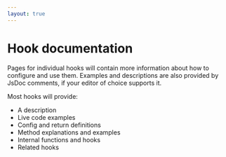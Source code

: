 ```yaml
---
layout: true
---
```




# Hook documentation


Pages for individual hooks will contain more information about how to configure
and use them. Examples and descriptions are also provided by JsDoc comments, if 
your editor of choice supports it.

Most hooks will provide:

- A description
- Live code examples
- Config and return definitions
- Method explanations and examples
- Internal functions and hooks
- Related hooks
